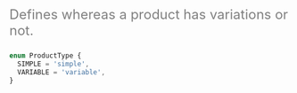 <font color="grey" size="5">

Defines whereas a product has variations or not.

</font>

```javascript
enum ProductType {
  SIMPLE = 'simple',
  VARIABLE = 'variable',
}
```